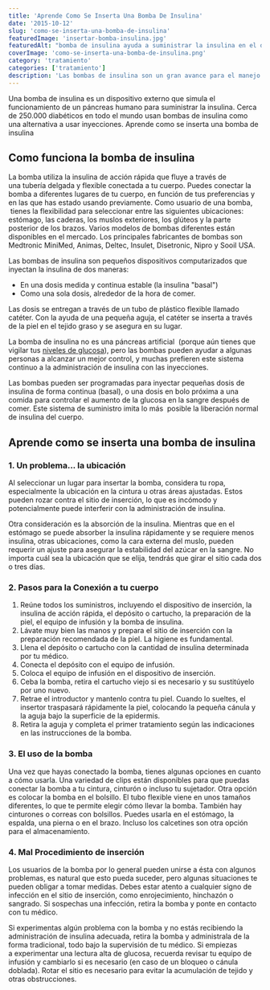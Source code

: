 ```yaml
---
title: 'Aprende Como Se Inserta Una Bomba De Insulina'
date: '2015-10-12'
slug: 'como-se-inserta-una-bomba-de-insulina'
featuredImage: 'insertar-bomba-insulina.jpg'
featuredAlt: "bomba de insulina ayuda a suministrar la insulina en el diabetico"
coverImage: 'como-se-inserta-una-bomba-de-insulina.png'
category: 'tratamiento'
categories: ['tratamiento']
description: 'Las bombas de insulina son un gran avance para el manejo de la dosis de insulina. Aprende como se inserta una bomba de insulina'
---
```


Una bomba de insulina es un dispositivo externo que simula el funcionamiento de un páncreas humano para suministrar la insulina. Cerca de 250.000 diabéticos en todo el mundo usan bombas de insulina como una alternativa a usar inyecciones. Aprende como se inserta una bomba de insulina

## Como funciona la bomba de insulina

La bomba utiliza la insulina de acción rápida que fluye a través de una tubería delgada y flexible conectada a tu cuerpo. Puedes conectar la bomba a diferentes lugares de tu cuerpo, en función de tus preferencias y en las que has estado usando previamente. Como usuario de una bomba,  tienes la flexibilidad para seleccionar entre las siguientes ubicaciones: estómago, las caderas, los muslos exteriores, los glúteos y la parte posterior de los brazos. Varios modelos de bombas diferentes están disponibles en el mercado. Los principales fabricantes de bombas son Medtronic MiniMed, Animas, Deltec, Insulet, Disetronic, Nipro y Sooil USA.

Las bombas de insulina son pequeños dispositivos computarizados que inyectan la insulina de dos maneras:

- En una dosis medida y continua estable (la insulina "basal")
- Como una sola dosis, alrededor de la hora de comer.

Las dosis se entregan a través de un tubo de plástico flexible llamado catéter. Con la ayuda de una pequeña aguja, el catéter se inserta a través de la piel en el tejido graso y se asegura en su lugar.

La bomba de insulina no es una páncreas artificial  (porque aún tienes que vigilar tus [niveles de glucosa](/cuanto-es-el-nivel-normal-de-glucosa/)), pero las bombas pueden ayudar a algunas personas a alcanzar un mejor control, y muchas prefieren este sistema continuo a la administración de insulina con las inyecciones.

Las bombas pueden ser programadas para inyectar pequeñas dosis de insulina de forma continua (basal), o una dosis en bolo próxima a una comida para controlar el aumento de la glucosa en la sangre después de comer. Este sistema de suministro imita lo más  posible la liberación normal de insulina del cuerpo.

## Aprende como se inserta una bomba de insulina

### 1\. Un problema... la ubicación

Al seleccionar un lugar para insertar la bomba, considera tu ropa, especialmente la ubicación en la cintura u otras áreas ajustadas. Estos pueden rozar contra el sitio de inserción, lo que es incómodo y potencialmente puede interferir con la administración de insulina.

Otra consideración es la absorción de la insulina. Mientras que en el estómago se puede absorber la insulina rápidamente y se requiere menos insulina, otras ubicaciones, como la cara externa del muslo, pueden requerir un ajuste para asegurar la estabilidad del azúcar en la sangre. No importa cuál sea la ubicación que se elija, tendrás que girar el sitio cada dos o tres días.

### 2\. Pasos para la Conexión a tu cuerpo

1. Reúne todos los suministros, incluyendo el dispositivo de inserción, la insulina de acción rápida, el depósito o cartucho, la preparación de la piel, el equipo de infusión y la bomba de insulina.
2. Lávate muy bien las manos y prepara el sitio de inserción con la preparación recomendada de la piel. La higiene es fundamental.
3. Llena el depósito o cartucho con la cantidad de insulina determinada por tu médico.
4. Conecta el depósito con el equipo de infusión.
5. Coloca el equipo de infusión en el dispositivo de inserción.
6. Ceba la bomba, retira el cartucho viejo si es necesario y su sustitúyelo por uno nuevo.
7. Retrae el introductor y mantenlo contra tu piel. Cuando lo sueltes, el insertor traspasará rápidamente la piel, colocando la pequeña cánula y la aguja bajo la superficie de la epidermis.
8. Retira la aguja y completa el primer tratamiento según las indicaciones en las instrucciones de la bomba.

### 3\. El uso de la bomba

Una vez que hayas conectado la bomba, tienes algunas opciones en cuanto a cómo usarla. Una variedad de clips están disponibles para que puedas conectar la bomba a tu cintura, cinturón o incluso tu sujetador. Otra opción es colocar la bomba en el bolsillo. El tubo flexible viene en unos tamaños diferentes, lo que te permite elegir cómo llevar la bomba. También hay cinturones o correas con bolsillos. Puedes usarla en el estómago, la espalda, una pierna o en el brazo. Incluso los calcetines son otra opción para el almacenamiento.

### 4\. Mal Procedimiento de inserción

Los usuarios de la bomba por lo general pueden unirse a ésta con algunos problemas, es natural que esto pueda suceder, pero algunas situaciones te pueden obligar a tomar medidas. Debes estar atento a cualquier signo de infección en el sitio de inserción, como enrojecimiento, hinchazón o sangrado. Si sospechas una infección, retira la bomba y ponte en contacto con tu médico.

Si experimentas algún problema con la bomba y no estás recibiendo la administración de insulina adecuada, retira la bomba y administrala de la forma tradicional, todo bajo la supervisión de tu médico. Si empiezas a experimentar una lectura alta de glucosa, recuerda revisar tu equipo de infusión y cambiarlo si es necesario (en caso de un bloqueo o cánula doblada). Rotar el sitio es necesario para evitar la acumulación de tejido y otras obstrucciones.
